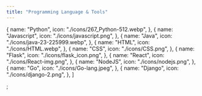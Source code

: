 ```yaml
---
title: "Programming Language & Tools"
---
```


  {
    name: "Python",
    icon: "./icons/267_Python-512.webp",
  },
  {
    name: "Javascript",
    icon: "./icons/javascript.png",
  },
  {
    name: "Java",
    icon: "./icons/java-23-225999.webp",
  },
  {
    name: "HTML",
    icon: "./icons/HTML.webp",
  },
  {
    name: "CSS",
    icon: "./icons/CSS.png",
  },
  {
    name: "Flask",
    icon: "./icons/flask_icon.png",
  },
  {
    name: "React",
    icon: "./icons/React-img.png",
  },
  {
    name: "NodeJS",
    icon: "./icons/nodejs.png",
  },
  {
    name: "Go",
    icon: "./icons/Go-lang.jpeg",
  },
  {
    name: "Django",
    icon: "./icons/django-2.png",
  },
]

;
